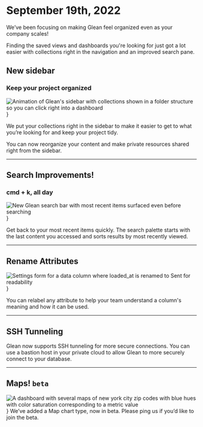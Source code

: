# September 19th, 2022

We’ve been focusing on making Glean feel organized even as your company scales!

Finding the saved views and dashboards you're looking for just got a lot easier with collections right in the navigation and an improved search pane.

## New sidebar

### Keep your project organized

<img
  src="/product_updates/220919_sidenav.gif"
  alt="Animation of Glean's sidebar with collections shown in a folder structure so you can click right into a dashboard"
/>
}

We put your collections right in the sidebar to make it easier to get to what you’re looking for and keep your project tidy.

You can now reorganize your content and make private resources shared right from the sidebar.

---

## Search Improvements!

### cmd + k, all day

<img
  src="/product_updates/220919_searchbar.png"
  alt="New Glean search bar with most recent items surfaced even before searching"
/>
}

Get back to your most recent items quickly. The search palette starts with the last content you accessed and sorts results by most recently viewed.

---

## Rename Attributes

<img
  src="/product_updates/220919_rename.png"
  alt="Settings form for a data column where loaded_at is renamed to Sent for readability"
/>
}

You can relabel any attribute to help your team understand a column's meaning and how it can be used.

---

## SSH Tunneling

Glean now supports SSH tunneling for more secure connections. You can use a bastion host in your private cloud to allow Glean to more securely connect to your database.

---

## Maps! `beta`

<img
  src="/product_updates/220919_maps.png"
  alt="A dashboard with several maps of new york city zip codes with blue hues with color saturation corresponding to a metric value"
/>
} We’ve added a Map chart type, now in beta. Please ping us if you’d like to join
the beta.
